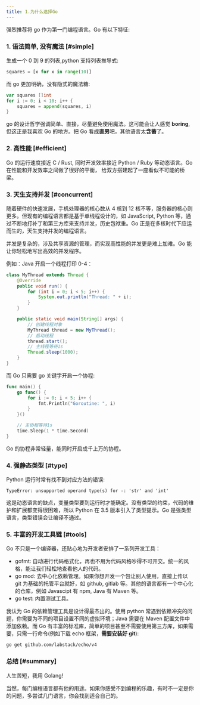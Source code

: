 ```yaml
---
title: 1.为什么选择Go
---
```


强烈推荐将 go 作为第一门编程语言。Go 有以下特征:

### 1. 语法简单, 没有魔法 [#simple]

生成一个 0 到 9 的列表,python 支持列表推导式:

```py
squares = [x for x in range(10)]
```

而 go 更加明确，没有隐式的魔法糖:

```go
var squares []int
for i := 0; i < 10; i++ {
    squares = append(squares, i)
}
```

go 的设计哲学强调简单、直接，尽量避免使用魔法。这可能会让人感觉 **boring**,但这正是我喜欢 Go 的地方。把 Go 看成**直男**吧，其他语言太**含蓄**了。

### 2. 高性能 [#efficient]

Go 的运行速度接近 C / Rust, 同时开发效率接近 Python / Ruby 等动态语言。Go 在性能和开发效率之间做了很好的平衡， 给双方搭建起了一座看似不可能的桥梁。

### 3. 天生支持并发 [#concurrent]

随着硬件的快速发展，手机处理器的核心数从 4 核到 12 核不等，服务器的核心则更多。但现有的编程语言都是基于单线程设计的，如 JavaScript, Python 等，通过不断地打补丁和第三方库来支持并发，历史包袱重。Go 正是在多核时代下应运而生的，天生支持并发的编程语言。

并发是复杂的，涉及共享资源的管理，而实现高性能的并发更是难上加难。Go 能让你轻松地写出高效的并发程序。

例如：Java 开启一个线程打印 0-4：

```java
class MyThread extends Thread {
    @Override
    public void run() {
        for (int i = 0; i < 5; i++) {
            System.out.println("Thread: " + i);
        }
    }

    public static void main(String[] args) {
        // 创建线程对象
        MyThread thread = new MyThread();
        // 启动线程
        thread.start();
        // 主线程等待1s
        Thread.sleep(1000);
    }
}
```

而 Go 只需要 go 关键字开启一个协程:

```go
func main() {
	go func() {
		for i := 0; i < 5; i++ {
			fmt.Println("Goroutine: ", i)
		}
    }()

	// 主协程等待1s
	time.Sleep(1 * time.Second)
}
```

Go 的协程非常轻量，能同时开启成千上万的协程。

### 4. 强静态类型 [#type]

Python 运行时常有找不到对应方法的错误:

```
TypeError: unsupported operand type(s) for -: 'str' and 'int'
```

这是动态语言的缺点，变量类型要到运行时才能确定。没有类型的约束，代码的维护和扩展都变得很困难，所以 Python 在 3.5 版本引入了类型提示。Go 是强类型语言，类型错误会让编译不通过。

### 5. 丰富的开发工具链 [#tools]

Go 不只是一个编译器，还贴心地为开发者安排了一系列开发工具：

- gofmt: 自动进行代码格式化，再也不用为代码风格吵得不可开交。统一的风格，能让我们轻松地查看他人的代码。
- go mod: 去中心化依赖管理。如果你想开发一个包让别人使用，直接上传以 git 为基础的托管平台就好，如 github, gitlab 等。其他的语言都有一个中心化的仓库，例如 Javascipt 有 npm, Java 有 Maven 等。
- go test: 内置测试工具。

我认为 Go 的依赖管理工具是设计得最杰出的。使用 python 常遇到依赖冲突的问题，你需要为不同的项目设置不同的虚拟环境；Java 需要在 Maven 配置文件中添加依赖。而 Go 有丰富的标准库，简单的项目甚至不需要使用第三方库，如果需要，只需一行命令(例如下载 echo 框架，**需要安装好 git**):

```sh
go get github.com/labstack/echo/v4
```

### 总结 [#summary]

人生苦短，我用 Golang!

当然，每门编程语言都有他的用途。如果你感受不到编程的乐趣，有时不一定是你的问题，多尝试几门语言，你会找到适合自己的。
